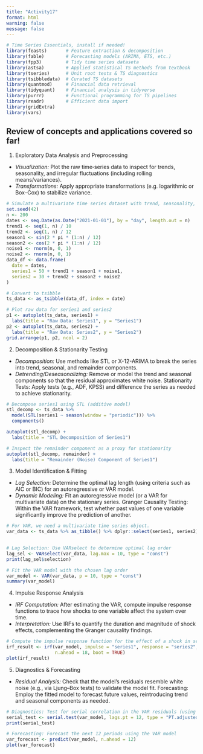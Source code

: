```yaml
---
title: "Activity17"
format: html
warning: false
message: false
---
```


```r
# Time Series Essentials, install if needed!
library(feasts)       # Feature extraction & decomposition
library(fable)        # Forecasting models (ARIMA, ETS, etc.)
library(fpp3)         # Tidy time series dataseta
library(astsa)        # Applied statistical TS methods from textbook
library(tseries)      # Unit root tests & TS diagnostics
library(tsibbledata)  # Curated TS datasets
library(quantmod)     # Financial data retrieval
library(tidyquant)    # Financial analysis in tidyverse
library(purrr)        # Functional programming for TS pipelines
library(readr)        # Efficient data import
library(gridExtra)
library(vars)
```


## Review of concepts and applications covered so far!


1. Exploratory Data Analysis and Preprocessing

- *Visualization:* Plot the raw time‐series data to inspect for trends, seasonality, and irregular fluctuations (including rolling means/variances).
- *Transformations:* Apply appropriate transformations (e.g. logarithmic or Box–Cox) to stabilize variance.


```r
# Simulate a multivariate time series dataset with trend, seasonality, and noise
set.seed(42)
n <- 200
dates <- seq.Date(as.Date("2021-01-01"), by = "day", length.out = n)
trend1 <- seq(1, n) / 10
trend2 <- seq(1, n) / 12
season1 <- sin(2 * pi * (1:n) / 12)
season2 <- cos(2 * pi * (1:n) / 12)
noise1 <- rnorm(n, 0, 1)
noise2 <- rnorm(n, 0, 1)
data_df <- data.frame(
  date = dates,
  series1 = 50 + trend1 + season1 + noise1,
  series2 = 30 + trend2 + season2 + noise2
)

# Convert to tsibble 
ts_data <- as_tsibble(data_df, index = date)

# Plot raw data for series1 and series2
p1 <- autoplot(ts_data, series1) +
  labs(title = "Raw Data: Series1", y = "Series1")
p2 <- autoplot(ts_data, series2) +
  labs(title = "Raw Data: Series2", y = "Series2")
grid.arrange(p1, p2, ncol = 2)
```


2. Decomposition & Stationarity Testing

- *Decomposition:* Use methods like STL or X-12-ARIMA to break the series into trend, seasonal, and remainder components.
- *Detrending/Deseasonalizing:* Remove or model the trend and seasonal components so that the residual approximates white noise.
Stationarity Tests: Apply tests (e.g., ADF, KPSS) and difference the series as needed to achieve stationarity.

```r
# Decompose series1 using STL (additive model)
stl_decomp <- ts_data %>%
  model(STL(series1 ~ season(window = "periodic"))) %>%
  components()

autoplot(stl_decomp) +
  labs(title = "STL Decomposition of Series1")

# Inspect the remainder component as a proxy for stationarity
autoplot(stl_decomp, remainder) +
  labs(title = "Remainder (Noise) Component of Series1")
```


3. Model Identification & Fitting

- *Lag Selection:* Determine the optimal lag length (using criteria such as AIC or BIC) for an autoregressive or VAR model.
- *Dynamic Modeling:* Fit an autoregressive model (or a VAR for multivariate data) on the stationary series.
Granger Causality Testing: Within the VAR framework, test whether past values of one variable significantly improve the prediction of another.

```r
# For VAR, we need a multivariate time series object.
var_data <- ts_data %>% as_tibble() %>% dplyr::select(series1, series2)
             

# Lag Selection: Use VARselect to determine optimal lag order 
lag_sel <- VARselect(var_data, lag.max = 10, type = "const")
print(lag_sel$selection)

# Fit the VAR model with the chosen lag order
var_model <- VAR(var_data, p = 10, type = "const")
summary(var_model)
```



4. Impulse Response Analysis

- *IRF Computation:* After estimating the VAR, compute impulse response functions to trace how shocks to one variable affect the system over time.
- *Interpretation:* Use IRFs to quantify the duration and magnitude of shock effects, complementing the Granger causality findings.

```r
# Compute the impulse response function for the effect of a shock in series1 on series2 (12 periods ahead)
irf_result <- irf(var_model, impulse = "series1", response = "series2",
                  n.ahead = 18, boot = TRUE)
plot(irf_result)
```


5. Diagnostics & Forecasting

- *Residual Analysis:* Check that the model’s residuals resemble white noise (e.g., via Ljung–Box tests) to validate the model fit.
Forecasting: Employ the fitted model to forecast future values, reintroducing trend and seasonal components as needed.


```r
# Diagnostics: Test for serial correlation in the VAR residuals (using 12 lags)
serial_test <- serial.test(var_model, lags.pt = 12, type = "PT.adjusted")
print(serial_test)

# Forecasting: Forecast the next 12 periods using the VAR model
var_forecast <- predict(var_model, n.ahead = 12)
plot(var_forecast)
```

